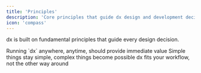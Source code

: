 ```yaml
---
title: 'Principles'
description: 'Core principles that guide dx design and development decisions'
icon: 'compass'
---
```


dx is built on fundamental principles that guide every design decision.

<CardGroup cols={1}>
  <Card title="1. Try to be useful" icon="check">
    Running `dx` anywhere, anytime, should provide immediate value
  </Card>
  
  <Card title="2. Progressive complexity" icon="arrow-up">
    Simple things stay simple, complex things become possible
  </Card>
  
  <Card title="3. Adapt to you" icon="user">
    dx fits your workflow, not the other way around
  </Card>
</CardGroup>
